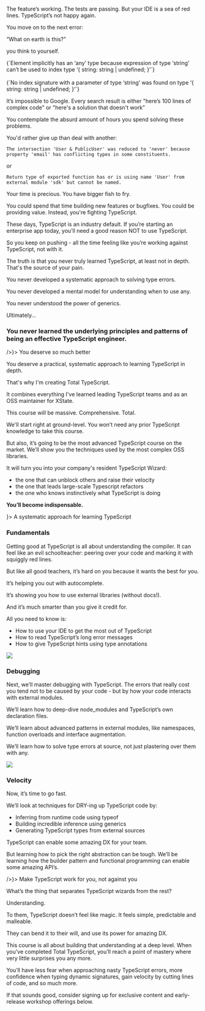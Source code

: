 <Section className="text-center pt-48 pb-24 prose-p:max-w-lg" backgroundImage="/assets/landing/bg-sea-of-red-lines@2x.png">

The feature’s working. The tests are passing. But your IDE is a sea of red lines. TypeScript’s not happy again.

You move on to the next error:

<p className="text-4xl font-heading">“What on earth is this?”</p>

you think to yourself.

<ErrorFromHell>
  {`Element implicitly has an ‘any’ type because expression of type ‘string’ can’t be used to index type ‘{ string: string | undefined; }’`}
  <br />
  <br />
  {`No index signature with a parameter of type ‘string’ was found on type ‘{ string: string | undefined; }’`}
</ErrorFromHell>

</Section>

<Section className="bg-gradient-to-b from-transparent to-[#081021]" backgroundImage="/assets/landing/5-red stars.png">

It’s impossible to Google. Every search result is either "here’s 100 lines of complex code" or "here's a solution that doesn't work”

You contemplate the absurd amount of hours you spend solving these problems.

You'd rather give up than deal with another:

<TypeError>

`The intersection 'User & PublicUser' was reduced to 'never' because property 'email' has conflicting types in some constituents.`

</TypeError>

<p className="text-center">or</p>

<TypeError>

`Return type of exported function has or is using name 'User' from external module 'sdk' but cannot be named. `

</TypeError>

</Section>

<Section className="bg-[#081021] pb-16 sm:pt-24 pt-10">

<SectionHeading className="max-w-2xl">
  Your time is precious. You have bigger fish to fry.
</SectionHeading>

You could spend that time building new features or bugfixes. You could be providing value. Instead, you're fighting TypeScript.

These days, TypeScript is an industry default. If you’re starting an enterprise app today, you’ll need a good reason NOT to use TypeScript.

So you keep on pushing - all the time feeling like you’re working against TypeScript, not with it.

The truth is that you never truly learned TypeScript, at least not in depth. That's the source of your pain.

You never developed a systematic approach to solving type errors.

You never developed a mental model for understanding when to use <span className="text-rose-400">any</span>.

You never understood the power of generics.

Ultimately…

### You never learned the underlying principles and patterns of being an effective TypeScript engineer.

</Section>

<Section className="pt-10" slot={<Image
  src="/assets/landing/bg-divider-3.png"
  layout="fill"
  className="pointer-events-none object-contain select-none"
  objectPosition="top center"
  
/>}>
<SectionHeading className="max-w-sm" dividerTop="/assets/landing/divider-8@2x.png" dividerBottom="/assets/landing/divider-7@2x.png">
You deserve so much better
</SectionHeading>

You deserve a practical, systematic approach to learning TypeScript in depth.

That's why I'm creating Total TypeScript.

It combines everything I've learned leading TypeScript teams and as an OSS maintainer for XState.

This course will be massive. Comprehensive. Total.

We'll start right at ground-level. You won’t need any prior TypeScript knowledge to take this course.

But also, it’s going to be the most advanced TypeScript course on the market. We’ll show you the techniques used by the most complex OSS libraries.

It will turn you into your company's resident TypeScript Wizard:

- the one that can unblock others and raise their velocity
- the one that leads large-scale Typescript refactors
- the one who knows instinctively what TypeScript is doing

**You’ll become indispensable.**

</Section>

<Section className="py-24 bg-[#081021]" slot={<Image
  src="/assets/landing/bg-divider-4.png"
  layout="fill"
  className="pointer-events-none object-contain select-none"
  objectPosition="top center"
/>}>
<SectionHeading className="max-w-xl" dividerTop="/assets/landing/divider-5@2x.png" dividerBottom="/assets/landing/divider-4@2x.png">
A systematic approach for learning TypeScript
</SectionHeading>

### Fundamentals

Getting good at TypeScript is all about understanding the compiler. It can feel like an evil schoolteacher: peering over your code and marking it with squiggly red lines.

But like all good teachers, it’s hard on you because it wants the best for you.

It’s helping you out with autocomplete.

It’s showing you how to use external libraries (without docs!).

And it’s much smarter than you give it credit for.

All you need to know is:

- How to use your IDE to get the most out of TypeScript
- How to read TypeScript’s long error messages
- How to give TypeScript hints using type annotations

<div className="flex items-center justify-center w-full overflow-visible h-24 translate-y-16 -z-10 pointer-events-none select-none relative">
  <Image
    src="/assets/landing/bg-divider-5.png"
    width={1512 / 1.2}
    height={378 / 1.2}
  />
</div>

### Debugging

Next, we’ll master debugging with TypeScript. The errors that really cost you tend not to be caused by your code - but by how your code interacts with external modules.

We’ll learn how to deep-dive node_modules and TypeScript’s own declaration files.

We’ll learn about advanced patterns in external modules, like namespaces, function overloads and interface augmentation.

We’ll learn how to solve type errors at source, not just plastering over them with any.

<div className="flex items-center justify-center sm:w-full w-56 overflow-visible h-24 sm:translate-x-1/4 translate-x-80 sm:translate-y-56 translate-y-24 -z-10 pointer-events-none select-none relative">
  <Image
    src="/assets/landing/cloud@2x.png"
    width={1184 / 3}
    height={1367 / 3}
  />
</div>

### Velocity

Now, it’s time to go fast.

We’ll look at techniques for DRY-ing up TypeScript code by:

- Inferring from runtime code using <span className="text-rose-400">typeof</span>
- Building incredible inference using generics
- Generating TypeScript types from external sources

TypeScript can enable some amazing DX for your team.

But learning how to pick the right abstraction can be tough. We’ll be learning how the builder pattern and functional programming can enable some amazing API’s.

</Section>

<Section className="pt-10" slot={<Image
  src="/assets/landing/bg-divider-6.png"
  layout="fill"
  className="pointer-events-none object-contain select-none"
  objectPosition="top center"
  
/>}>
<SectionHeading className="max-w-sm" dividerTop="/assets/landing/divider-1@2x.png" dividerBottom="/assets/landing/divider-2@2x.png">
Make TypeScript work for you, not against you
</SectionHeading>

What’s the thing that separates TypeScript wizards from the rest?

Understanding.

To them, TypeScript doesn’t feel like magic. It feels simple, predictable and malleable.

They can bend it to their will, and use its power for amazing DX.

This course is all about building that understanding at a deep level. When you’ve completed Total TypeScript, you’ll reach a point of mastery where very little surprises you any more.

You’ll have less fear when approaching nasty TypeScript errors, more confidence when typing dynamic signatures, gain velocity by cutting lines of code, and so much more.

If that sounds good, consider signing up for exclusive content and early-release workshop offerings below.

</Section>
